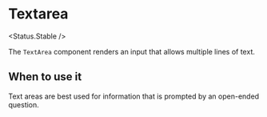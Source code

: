 
<Meta of={Stories} />

# Textarea

<Status.Stable />

The `TextArea` component renders an input that allows multiple lines of text.

<Story of={TextArea.Base} />

<Props />

## When to use it

Text areas are best used for information that is prompted by an open-ended question.
